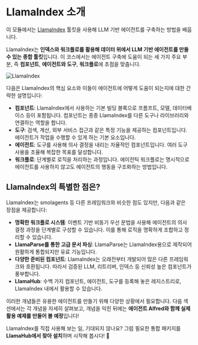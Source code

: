 # LlamaIndex 소개

이 모듈에서는 [LlamaIndex](https://www.llamaindex.ai/) 툴킷을 사용해 LLM 기반 에이전트를 구축하는 방법을 배웁니다.

LlamaIndex는 **인덱스와 워크플로를 활용해 데이터 위에서 LLM 기반 에이전트를 만들 수 있는 종합 툴킷**입니다. 이 코스에서는 에이전트 구축에 도움이 되는 세 가지 주요 부분, 즉 **컴포넌트**, **에이전트와 도구**, **워크플로**에 초점을 맞춥니다.

![LlamaIndex](https://huggingface.co/datasets/agents-course/course-images/resolve/main/en/unit2/llama-index/thumbnail.png)

다음은 LlamaIndex의 핵심 요소와 이들이 에이전트에 어떻게 도움이 되는지에 대한 간략한 설명입니다:

- **컴포넌트**: LlamaIndex에서 사용하는 기본 빌딩 블록으로 프롬프트, 모델, 데이터베이스 등이 포함됩니다. 컴포넌트는 종종 LlamaIndex를 다른 도구나 라이브러리와 연결하는 역할을 합니다.
- **도구**: 검색, 계산, 외부 서비스 접근과 같은 특정 기능을 제공하는 컴포넌트입니다. 에이전트가 작업을 수행할 수 있게 하는 기본 요소입니다.
- **에이전트**: 도구를 사용해 의사 결정을 내리는 자율적인 컴포넌트입니다. 여러 도구 사용을 조율해 복잡한 목표를 달성합니다.
- **워크플로**: 단계별로 로직을 처리하는 과정입니다. 에이전틱 워크플로는 명시적으로 에이전트를 사용하지 않고도 에이전트의 행동을 구조화하는 방법입니다.

## LlamaIndex의 특별한 점은?

LlamaIndex는 smolagents 등 다른 프레임워크와 비슷한 점도 있지만, 다음과 같은 장점을 제공합니다:

- **명확한 워크플로 시스템**: 이벤트 기반 비동기 우선 문법을 사용해 에이전트의 의사 결정 과정을 단계별로 구성할 수 있습니다. 이를 통해 로직을 명확하게 조합하고 정리할 수 있습니다.
- **LlamaParse를 통한 고급 문서 파싱**: LlamaParse는 LlamaIndex용으로 제작되어 원활하게 통합되지만 유료 기능입니다.
- **다양한 준비된 컴포넌트**: LlamaIndex는 오래전부터 개발되어 많은 다른 프레임워크와 호환됩니다. 따라서 검증된 LLM, 리트리버, 인덱스 등 신뢰성 높은 컴포넌트가 풍부합니다.
- **LlamaHub**: 수백 가지 컴포넌트, 에이전트, 도구를 등록해 놓은 레지스트리로, LlamaIndex 내에서 활용할 수 있습니다.

이러한 개념들은 유용한 에이전트를 만들기 위해 다양한 상황에서 필요합니다. 다음 섹션에서는 각 개념을 자세히 살펴보고, 개념을 익힌 뒤에는 **에이전트 Alfred와 함께 실제 활용 예제를 만들어 볼 예정**입니다!

LlamaIndex를 직접 사용해 보는 일, 기대되지 않나요? 그럼 필요한 통합 패키지를 **LlamaHub에서 찾아 설치**하며 시작해 봅시다! 🚀
